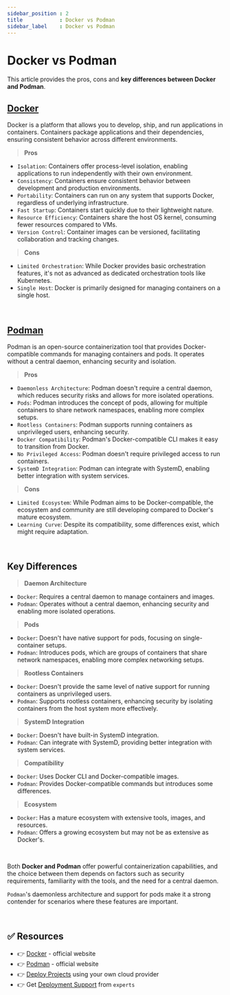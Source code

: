 ```yaml
---
sidebar_position : 2
title            : Docker vs Podman
sidebar_label    : Docker vs Podman
---
```


# Docker vs Podman

This article provides the pros, cons and **key differences between Docker and Podman**. 

## [Docker](https://www.docker.com/)

Docker is a platform that allows you to develop, ship, and run applications in containers. Containers package applications and their dependencies, ensuring consistent behavior across different environments.

> **Pros**

- `Isolation`: Containers offer process-level isolation, enabling applications to run independently with their own environment.
- `Consistency`: Containers ensure consistent behavior between development and production environments.
- `Portability`: Containers can run on any system that supports Docker, regardless of underlying infrastructure.
- `Fast Startup`: Containers start quickly due to their lightweight nature.
- `Resource Efficiency`: Containers share the host OS kernel, consuming fewer resources compared to VMs.
- `Version Control`: Container images can be versioned, facilitating collaboration and tracking changes.


> **Cons**

- `Limited Orchestration`: While Docker provides basic orchestration features, it's not as advanced as dedicated orchestration tools like Kubernetes.
- `Single Host`: Docker is primarily designed for managing containers on a single host.

<br />

## [Podman](https://podman.io/)

Podman is an open-source containerization tool that provides Docker-compatible commands for managing containers and pods. It operates without a central daemon, enhancing security and isolation.

> **Pros** 

- `Daemonless Architecture`: Podman doesn't require a central daemon, which reduces security risks and allows for more isolated operations.
- `Pods`: Podman introduces the concept of pods, allowing for multiple containers to share network namespaces, enabling more complex setups.
- `Rootless Containers`: Podman supports running containers as unprivileged users, enhancing security.
- `Docker Compatibility`: Podman's Docker-compatible CLI makes it easy to transition from Docker.
- `No Privileged Access`: Podman doesn't require privileged access to run containers.
- `SystemD Integration`: Podman can integrate with SystemD, enabling better integration with system services.

> **Cons**

- `Limited Ecosystem`: While Podman aims to be Docker-compatible, the ecosystem and community are still developing compared to Docker's mature ecosystem.
- `Learning Curve`: Despite its compatibility, some differences exist, which might require adaptation.

<br />

## Key Differences

> **Daemon Architecture**

- `Docker`: Requires a central daemon to manage containers and images.
- `Podman`: Operates without a central daemon, enhancing security and enabling more isolated operations.

> **Pods**

- `Docker`: Doesn't have native support for pods, focusing on single-container setups.
- `Podman`: Introduces pods, which are groups of containers that share network namespaces, enabling more complex networking setups.

> **Rootless Containers**

- `Docker`: Doesn't provide the same level of native support for running containers as unprivileged users.
- `Podman`: Supports rootless containers, enhancing security by isolating containers from the host system more effectively.

> **SystemD Integration**

- `Docker`: Doesn't have built-in SystemD integration.
- `Podman`: Can integrate with SystemD, providing better integration with system services.

> **Compatibility**

- `Docker`: Uses Docker CLI and Docker-compatible images.
- `Podman`: Provides Docker-compatible commands but introduces some differences.

> **Ecosystem**

- `Docker`: Has a mature ecosystem with extensive tools, images, and resources.
- `Podman`: Offers a growing ecosystem but may not be as extensive as Docker's.

<br />

Both **Docker and Podman** offer powerful containerization capabilities, and the choice between them depends on factors such as security requirements, familiarity with the tools, and the need for a central daemon. 

`Podman`'s daemonless architecture and support for pods make it a strong contender for scenarios where these features are important.

<br />

## ✅ Resources

- 👉 [Docker](https://www.docker.com/) - official website
- 👉 [Podman](https://podman.io/) - official website
- 👉 [Deploy Projects](https://deploypro.dev/) using your own cloud provider
- 👉 Get [Deployment Support](https://deploypro.dev/support/) from `experts` 

